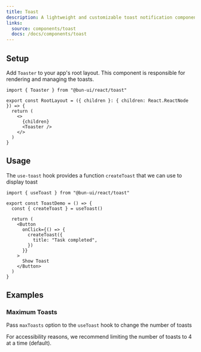 ```yaml
---
title: Toast
description: A lightweight and customizable toast notification component.
links:
  source: components/toast
  docs: /docs/components/toast
---
```


<ComponentPreview name="toast-basic" />

## Setup

Add `Toaster` to your app's root layout. This component is responsible for
rendering and managing the toasts.

```tsx
import { Toaster } from "@bun-ui/react/toast"

export const RootLayout = ({ children }: { children: React.ReactNode }) => {
  return (
    <>
      {children}
      <Toaster />
    </>
  )
}
```

## Usage

The `use-toast` hook provides a function `createToast` that we can use to
display toast

```tsx
import { useToast } from "@bun-ui/react/toast"

export const ToastDemo = () => {
  const { createToast } = useToast()

  return (
    <Button
      onClick={() => {
        createToast({
          title: "Task completed",
        })
      }}
    >
      Show Toast
    </Button>
  )
}
```

## Examples

### Maximum Toasts

Pass `maxToasts` option to the `useToast` hook to change the number of toasts

<Alert variant="warning" className="mt-2">
  <AlertTitle>For accessibility reasons, we recommend limiting the number of toasts to 4 at a time (default).</AlertTitle>
</Alert>

<ComponentPreview name="toast-max" />
